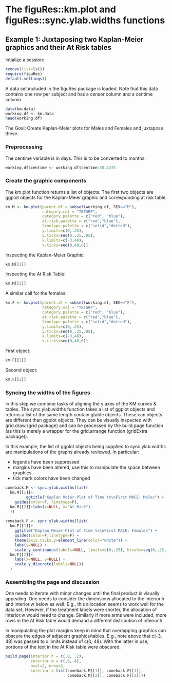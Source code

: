 %\VignetteEngine{knitr::knitr}
%\VignetteIndexEntry{build.page and annotate.page}
# The figuRes::km.plot and figuRes::sync.ylab.widths functions

## Example 1: Juxtaposing two Kaplan-Meier graphics and their At Risk tables
Intialize a session:
```r
remove(list=ls())
require(figuRes) 
default.settings()
```

A data set included in the figuRes package is loaded. Note that this data contains one row per subject and has a censor column and a centime column.

```r
data(km.data)
working.df <- km.data
head(working.df)
```

The Goal: Create Kaplan-Meier plots for Males and Females and juxtapose these.

### Preprocessing

The centime variable is in days. This is to be converted to months.

```r
working.df$centime <- working.df$centime/30.4375
```

### Create the graphic components

The km.plot function returns a list of objects.  The first two objects are ggplot objects for the Kaplan-Meier graphic and corresponding at risk table.

```r
km.M <- km.plot(parent.df = subset(working.df, SEX=="M"),
                category.col = "TRTGRP",
                category.palette = c("red", "blue"),
                at.risk.palette = c("red","blue"),                       
                linetype.palette = c("solid","dotted"), 
                y.limits=c(0,.25), 
                y.ticks=seq(0,.25,.05), 
                x.limits=c(-3,48),
                x.ticks=seq(0,48,6))
```

Inspecting the Kaplan-Meier Graphic:
```r
km.M[[1]]
```

Inspecting the At Risk Table:
```r
km.M[[2]]
```

A similar call for the females:
```r
km.F <- km.plot(parent.df = subset(working.df, SEX=="F"),
                category.col = "TRTGRP",
                category.palette = c("red", "blue"),
                at.risk.palette = c("red","blue"),
                linetype.palette = c("solid","dotted"), 
                y.limits=c(0,.25), 
                y.ticks=seq(0,.25,.05), 
                x.limits=c(-3,48),
                x.ticks=seq(0,48,6))
```

First object:
```r
km.F[[1]]
```

Second object:
```r
km.F[[2]]
```

### Syncing the widths of the figures
In this step we combine tasks of aligning the y axes of the KM curves & tables. The sync.ylab.widths function takes a list of ggplot objects and returns a list of the same length contain gtable objects.  These can objects are different than ggplot objects.  They can be visually inspected with grid.draw (grid package) and can be processed by the build.page function (as this is merely a wrapper for the grid.arrange function (gridExtra package)).

In this example, the list of ggplot objects being supplied to sync.ylab.widths are manipulations of the graphs already reviewed.  In particular: 

* legends have been suppressed
* margins have been altered; use this to manipulate the space between graphics.
* tick mark colors have been changed

```r
comeback.M <- sync.ylab.widths(list(
  km.M[[1]]+
         ggtitle("Kaplan Meier-Plot of Time to\nFirst MACE: Males") +
    guides(color=F, linetype=F), 
  km.M[[2]]+labs(x=NULL, y="At Risk")
  ))
    
comeback.F <- sync.ylab.widths(list(
  km.F[[1]]+
    ggtitle("Kaplan Meier-Plot of Time to\nFirst MACE: Females") +
    guides(color=F,linetype=F) +
    theme(axis.ticks.y=element_line(color="white")) + 
    labs(y=NULL) +
    scale_y_continuous(labels=NULL, limits=c(0,.25), breaks=seq(0,.25,.05)),
  km.F[[2]]+
    labs(x=NULL, y=NULL) +
    scale_y_discrete(labels=NULL))
  )
```

### Assembling the page and discussion
One needs to iterate with minor changes until the final product is visually appealing. One needs to consider the dimensions allocated to the interior.h and interior.w below as well. E.g., this allocation seems to work well for the data set. However, if the treatment labels were shorter, the allocation of interior.w would need to change.  Similarly if more arms were included, more rows in the At Risk table would demand a different distribution of interior.h.  

In manipulating the plot margins keep in mind that overlapping graphics can obscure the edges of adjacent graphics/tables.  E.g., note above that c(-3, 48) was passed to x.limits instead of c(0, 48).  With the latter in use, portions of the text in the At Risk table were obscured.  

```r
build.page(interior.h = c(.8, .2),
           interior.w = c(.6,.4),
           ncol=2, nrow=2,
           interior = list(comeback.M[[1]], comeback.F[[1]],
                           comeback.M[[2]], comeback.F[[2]]))
```
